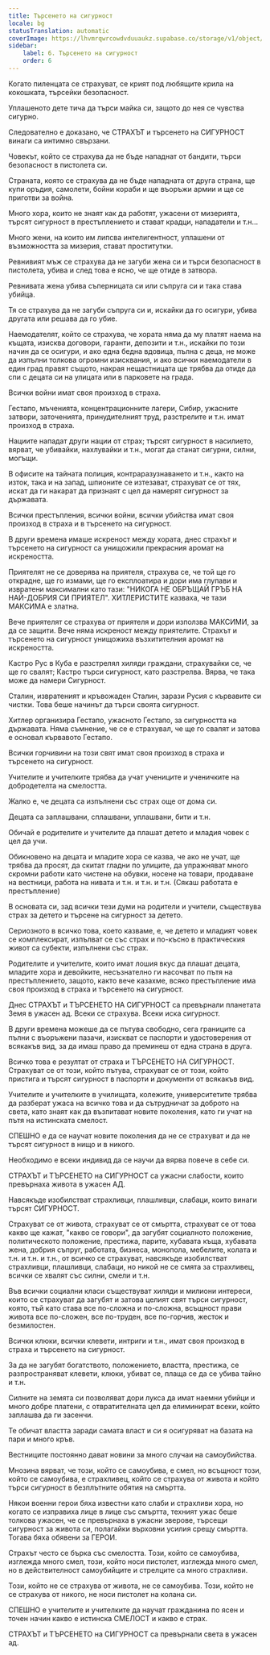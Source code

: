 ```yaml
---
title: Търсенето на сигурност
locale: bg
statusTranslation: automatic
coverImage: https://lhvmrqwrcowdvduuaukz.supabase.co/storage/v1/object/public/strapi-uploads/small_cover-educacion-fundamental.webp-2d51a7828a2b1309555be27f7e2a61a0.webp
sidebar:
    label: 6. Търсенето на сигурност
    order: 6
---
```

Когато пиленцата се страхуват, се крият под любящите крила на кокошката, търсейки безопасност.

Уплашеното дете тича да търси майка си, защото до нея се чувства сигурно.

Следователно е доказано, че СТРАХЪТ и търсенето на СИГУРНОСТ винаги са интимно свързани.

Човекът, който се страхува да не бъде нападнат от бандити, търси безопасност в пистолета си.

Страната, която се страхува да не бъде нападната от друга страна, ще купи оръдия, самолети, бойни кораби и ще въоръжи армии и ще се приготви за война.

Много хора, които не знаят как да работят, ужасени от мизерията, търсят сигурност в престъплението и стават крадци, нападатели и т.н...

Много жени, на които им липсва интелигентност, уплашени от възможността за мизерия, стават проститутки.

Ревнивият мъж се страхува да не загуби жена си и търси безопасност в пистолета, убива и след това е ясно, че ще отиде в затвора.

Ревнивата жена убива съперницата си или съпруга си и така става убийца.

Тя се страхува да не загуби съпруга си и, искайки да го осигури, убива другата или решава да го убие.

Наемодателят, който се страхува, че хората няма да му платят наема на къщата, изисква договори, гаранти, депозити и т.н., искайки по този начин да се осигури, и ако една бедна вдовица, пълна с деца, не може да изпълни толкова огромни изисквания, и ако всички наемодатели в един град правят същото, накрая нещастницата ще трябва да отиде да спи с децата си на улицата или в парковете на града.

Всички войни имат своя произход в страха.

Гестапо, мъченията, концентрационните лагери, Сибир, ужасните затвори, заточенията, принудителният труд, разстрелите и т.н. имат произход в страха.

Нациите нападат други нации от страх; търсят сигурност в насилието, вярват, че убивайки, нахлувайки и т.н., могат да станат сигурни, силни, могъщи.

В офисите на тайната полиция, контраразузнаването и т.н., както на изток, така и на запад, шпионите се изтезават, страхуват се от тях, искат да ги накарат да признаят с цел да намерят сигурност за държавата.

Всички престъпления, всички войни, всички убийства имат своя произход в страха и в търсенето на сигурност.

В други времена имаше искреност между хората, днес страхът и търсенето на сигурност са унищожили прекрасния аромат на искреността.

Приятелят не се доверява на приятеля, страхува се, че той ще го открадне, ще го измами, ще го експлоатира и дори има глупави и извратени максимални като тази: "НИКОГА НЕ ОБРЪЩАЙ ГРЪБ НА НАЙ-ДОБРИЯ СИ ПРИЯТЕЛ". ХИТЛЕРИСТИТЕ казваха, че тази МАКСИМА е златна.

Вече приятелят се страхува от приятеля и дори използва МАКСИМИ, за да се защити. Вече няма искреност между приятелите. Страхът и търсенето на сигурност унищожиха възхитителния аромат на искреността.

Кастро Рус в Куба е разстрелял хиляди граждани, страхувайки се, че ще го свалят; Кастро търси сигурност, като разстрелва. Вярва, че така може да намери Сигурност.

Сталин, извратеният и кръвожаден Сталин, зарази Русия с кървавите си чистки. Това беше начинът да търси своята сигурност.

Хитлер организира Гестапо, ужасното Гестапо, за сигурността на държавата. Няма съмнение, че се е страхувал, че ще го свалят и затова е основал кървавото Гестапо.

Всички горчивини на този свят имат своя произход в страха и търсенето на сигурност.

Учителите и учителките трябва да учат учениците и ученичките на добродетелта на смелостта.

Жалко е, че децата са изпълнени със страх още от дома си.

Децата са заплашвани, сплашвани, уплашвани, бити и т.н.

Обичай е родителите и учителите да плашат детето и младия човек с цел да учи.

Обикновено на децата и младите хора се казва, че ако не учат, ще трябва да просят, да скитат гладни по улиците, да упражняват много скромни работи като чистене на обувки, носене на товари, продаване на вестници, работа на нивата и т.н. и т.н. и т.н. (Сякаш работата е престъпление)

В основата си, зад всички тези думи на родители и учители, съществува страх за детето и търсене на сигурност за детето.

Сериозното в всичко това, което казваме, е, че детето и младият човек се комплексират, изпълват се със страх и по-късно в практическия живот са субекти, изпълнени със страх.

Родителите и учителите, които имат лошия вкус да плашат децата, младите хора и девойките, несъзнателно ги насочват по пътя на престъплението, защото, както вече казахме, всяко престъпление има своя произход в страха и търсенето на сигурност.

Днес СТРАХЪТ и ТЪРСЕНЕТО НА СИГУРНОСТ са превърнали планетата Земя в ужасен ад. Всеки се страхува. Всеки иска сигурност.

В други времена можеше да се пътува свободно, сега границите са пълни с въоръжени пазачи, изискват се паспорти и удостоверения от всякакъв вид, за да имаш право да преминеш от една страна в друга.

Всичко това е резултат от страха и ТЪРСЕНЕТО НА СИГУРНОСТ. Страхуват се от този, който пътува, страхуват се от този, който пристига и търсят сигурност в паспорти и документи от всякакъв вид.

Учителите и учителките в училищата, колежите, университетите трябва да разберат ужаса на всичко това и да сътрудничат за доброто на света, като знаят как да възпитават новите поколения, като ги учат на пътя на истинската смелост.

СПЕШНО е да се научат новите поколения да не се страхуват и да не търсят сигурност в нищо и в никого.

Необходимо е всеки индивид да се научи да вярва повече в себе си.

СТРАХЪТ и ТЪРСЕНЕТО на СИГУРНОСТ са ужасни слабости, които превърнаха живота в ужасен АД.

Навсякъде изобилстват страхливци, плашливци, слабаци, които винаги търсят СИГУРНОСТ.

Страхуват се от живота, страхуват се от смъртта, страхуват се от това какво ще кажат, "какво се говори", да загубят социалното положение, политическото положение, престижа, парите, хубавата къща, хубавата жена, добрия съпруг, работата, бизнеса, монопола, мебелите, колата и т.н. и т.н. и т.н., от всичко се страхуват, навсякъде изобилстват страхливци, плашливци, слабаци, но никой не се смята за страхливец, всички се хвалят със силни, смели и т.н.

Във всички социални класи съществуват хиляди и милиони интереси, които се страхуват да загубят и затова целият свят търси сигурност, която, тъй като става все по-сложна и по-сложна, всъщност прави живота все по-сложен, все по-труден, все по-горчив, жесток и безмилостен.

Всички клюки, всички клевети, интриги и т.н., имат своя произход в страха и търсенето на сигурност.

За да не загубят богатството, положението, властта, престижа, се разпространяват клевети, клюки, убиват се, плаща се да се убива тайно и т.н.

Силните на земята си позволяват дори лукса да имат наемни убийци и много добре платени, с отвратителната цел да елиминират всеки, който заплашва да ги засенчи.

Те обичат властта заради самата власт и си я осигуряват на базата на пари и много кръв.

Вестниците постоянно дават новини за много случаи на самоубийства.

Мнозина вярват, че този, който се самоубива, е смел, но всъщност този, който се самоубива, е страхливец, който се страхува от живота и който търси сигурност в безплътните обятия на смъртта.

Някои военни герои бяха известни като слаби и страхливи хора, но когато се изправиха лице в лице със смъртта, техният ужас беше толкова ужасен, че се превърнаха в ужасни зверове, търсещи сигурност за живота си, полагайки върховни усилия срещу смъртта. Тогава бяха обявени за ГЕРОИ.

Страхът често се бърка със смелостта. Този, който се самоубива, изглежда много смел, този, който носи пистолет, изглежда много смел, но в действителност самоубийците и стрелците са много страхливи.

Този, който не се страхува от живота, не се самоубива. Този, който не се страхува от никого, не носи пистолет на колана си.

СПЕШНО е учителите и учителките да научат гражданина по ясен и точен начин какво е истинска СМЕЛОСТ и какво е страх.

СТРАХЪТ и ТЪРСЕНЕТО на СИГУРНОСТ са превърнали света в ужасен ад.

